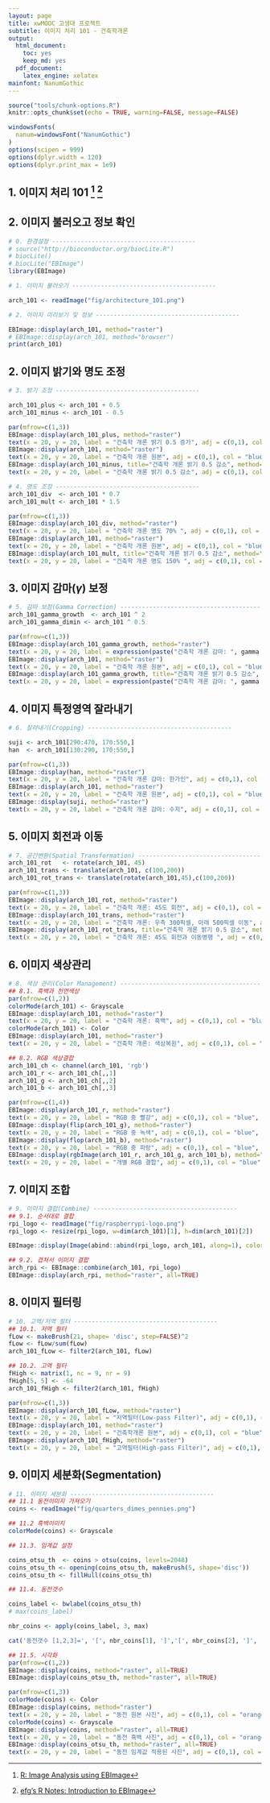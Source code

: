 ```yaml
---
layout: page
title: xwMOOC 고생대 프로젝트
subtitle: 이미지 처리 101 - 건축학개론
output:
  html_document: 
    toc: yes
    keep_md: yes
  pdf_document:
    latex_engine: xelatex
mainfont: NanumGothic
---
```


``` r
source("tools/chunk-options.R")
knitr::opts_chunk$set(echo = TRUE, warning=FALSE, message=FALSE)

windowsFonts(
  nanum=windowsFont("NanumGothic")
)
options(scipen = 999)
options(dplyr.width = 120)
options(dplyr.print_max = 1e9)
```

## 1. 이미지 처리 101 [^image-analysis-EBImage] [^introduction-to-EBImage]

[^image-analysis-EBImage]: [R: Image Analysis using EBImage](https://alstatr.blogspot.kr/2014/09/r-image-analysis-using-ebimage.html)

[^introduction-to-EBImage]: [efg’s R Notes: Introduction to EBImage](http://earlglynn.github.io/RNotes/package/EBImage/Intro-to-EBImage.html)


## 2. 이미지 불러오고 정보 확인

``` r
# 0. 환경설정 ---------------------------------------- 
# source("http://bioconductor.org/biocLite.R")
# biocLite()
# biocLite("EBImage")
library(EBImage)

# 1. 이미지 불러오기 ---------------------------------------- 

arch_101 <- readImage("fig/architecture_101.png")

# 2. 이미지 미리보기 및 정보 ---------------------------------------- 

EBImage::display(arch_101, method="raster")
# EBImage::display(arch_101, method="browser")
print(arch_101)
```

## 2. 이미지 밝기와 명도 조정 

``` r
# 3. 밝기 조정 ---------------------------------------- 

arch_101_plus <- arch_101 + 0.5
arch_101_minus <- arch_101 - 0.5

par(mfrow=c(1,3))
EBImage::display(arch_101_plus, method="raster")
text(x = 20, y = 20, label = "건축학 개론 밝기 0.5 증가", adj = c(0,1), col = "blue", cex = 1.5, family="nanum")
EBImage::display(arch_101, method="raster")
text(x = 20, y = 20, label = "건축학 개론 원본", adj = c(0,1), col = "blue", cex = 1.5, family="nanum")
EBImage::display(arch_101_minus, title="건축학 개론 밝기 0.5 감소", method="raster")
text(x = 20, y = 20, label = "건축학 개론 밝기 0.5 감소", adj = c(0,1), col = "blue", cex = 1.5, family="nanum")

# 4. 명도 조정 ---------------------------------------- 
arch_101_div  <- arch_101 * 0.7
arch_101_mult <- arch_101 * 1.5

par(mfrow=c(1,3))
EBImage::display(arch_101_div, method="raster")
text(x = 20, y = 20, label = "건축학 개론 명도 70% ", adj = c(0,1), col = "blue", cex = 1.5, family="nanum")
EBImage::display(arch_101, method="raster")
text(x = 20, y = 20, label = "건축학 개론 원본", adj = c(0,1), col = "blue", cex = 1.5, family="nanum")
EBImage::display(arch_101_mult, title="건축학 개론 밝기 0.5 감소", method="raster")
text(x = 20, y = 20, label = "건축학 개론 명도 150% ", adj = c(0,1), col = "blue", cex = 1.5, family="nanum")
```

## 3. 이미지 감마($\gamma$) 보정

``` r
# 5. 감마 보정(Gamma Correction) ---------------------------------------- 
arch_101_gamma_growth  <- arch_101 ^ 2
arch_101_gamma_dimin <- arch_101 ^ 0.5

par(mfrow=c(1,3))
EBImage::display(arch_101_gamma_growth, method="raster")
text(x = 20, y = 20, label = expression(paste("건축학 개론 감마: ", gamma ^2)), adj = c(0,1), col = "blue", cex = 1.5, family="nanum")
EBImage::display(arch_101, method="raster")
text(x = 20, y = 20, label = "건축학 개론 원본", adj = c(0,1), col = "blue", cex = 1.5, family="nanum")
EBImage::display(arch_101_gamma_growth, title="건축학 개론 밝기 0.5 감소", method="raster")
text(x = 20, y = 20, label = expression(paste("건축학 개론 감마: ", gamma ^0.5)), adj = c(0,1), col = "blue", cex = 1.5, family="nanum")
```

## 4. 이미지 특정영역 잘라내기

``` r
# 6. 잘라내기(Cropping) ---------------------------------------- 

suji <- arch_101[290:470, 170:550,]
han  <- arch_101[130:290, 170:550,]

par(mfrow=c(1,3))
EBImage::display(han, method="raster")
text(x = 20, y = 20, label = "건축학 개론 감마: 한가인", adj = c(0,1), col = "blue", cex = 1.5, family="nanum")
EBImage::display(arch_101, method="raster")
text(x = 20, y = 20, label = "건축학 개론 원본", adj = c(0,1), col = "blue", cex = 1.5, family="nanum")
EBImage::display(suji, method="raster")
text(x = 20, y = 20, label = "건축학 개론 감마: 수지", adj = c(0,1), col = "blue", cex = 1.5, family="nanum")
```

## 5. 이미지 회전과 이동

``` r
# 7. 공간변환(Spatial Transformation) ---------------------------------------- 
arch_101_rot   <- rotate(arch_101, 45)
arch_101_trans <- translate(arch_101, c(100,200))
arch_101_rot_trans <- translate(rotate(arch_101,45),c(100,200))

par(mfrow=c(1,3))
EBImage::display(arch_101_rot, method="raster")
text(x = 20, y = 20, label = "건축학 개론: 45도 회전", adj = c(0,1), col = "orange", cex = 1.5, family="nanum")
EBImage::display(arch_101_trans, method="raster")
text(x = 20, y = 20, label = "건축학 개론: 우측 300픽셀, 아래 500픽셀 이동", adj = c(0,1), col = "orange", cex = 1.5, family="nanum")
EBImage::display(arch_101_rot_trans, title="건축학 개론 밝기 0.5 감소", method="raster")
text(x = 20, y = 20, label = "건축학 개론: 45도 회전과 이동병행 ", adj = c(0,1), col = "orange", cex = 1.5, family="nanum")
```

## 6. 이미지 색상관리

``` r
# 8. 색상 관리(Color Management) ---------------------------------------- 
## 8.1. 흑백과 천연색상
par(mfrow=c(1,2))
colorMode(arch_101) <- Grayscale
EBImage::display(arch_101, method="raster")
text(x = 20, y = 20, label = "건축학 개론: 흑백", adj = c(0,1), col = "blue", cex = 1.5, family="nanum")
colorMode(arch_101) <- Color
EBImage::display(arch_101, method="raster")
text(x = 20, y = 20, label = "건축학 개론: 색상복원", adj = c(0,1), col = "blue", cex = 1.5, family="nanum")

## 8.2. RGB 색상결합
arch_101_ch <- channel(arch_101, 'rgb')
arch_101_r <- arch_101_ch[,,1]
arch_101_g <- arch_101_ch[,,2]
arch_101_b <- arch_101_ch[,,3]

par(mfrow=c(1,4))
EBImage::display(arch_101_r, method="raster")
text(x = 20, y = 20, label = "RGB 중 빨강", adj = c(0,1), col = "blue", cex = 1.5, family="nanum")
EBImage::display(flip(arch_101_g), method="raster")
text(x = 20, y = 20, label = "RGB 중 녹색", adj = c(0,1), col = "blue", cex = 1.5, family="nanum")
EBImage::display(flop(arch_101_b), method="raster")
text(x = 20, y = 20, label = "RGB 중 파랑", adj = c(0,1), col = "blue", cex = 1.5, family="nanum")
EBImage::display(rgbImage(arch_101_r, arch_101_g, arch_101_b), method="raster", all=TRUE)
text(x = 20, y = 20, label = "개별 RGB 결합", adj = c(0,1), col = "blue", cex = 1.5, family="nanum")
```

## 7. 이미지 조합

``` r
# 9. 이미지 결합(Combine) ---------------------------------------- 
## 9.1. 순서대로 결합
rpi_logo <- readImage("fig/raspberrypi-logo.png")
rpi_logo <- resize(rpi_logo, w=dim(arch_101)[1], h=dim(arch_101)[2])

EBImage::display(Image(abind::abind(rpi_logo, arch_101, along=1), colormode=Color), method="raster")

## 9.2. 겹쳐서 이미지 결합
arch_rpi <- EBImage::combine(arch_101, rpi_logo)
EBImage::display(arch_rpi, method="raster", all=TRUE)
```

## 8. 이미지 필터링

``` r
# 10. 고역/저역 필터 ---------------------------------------- 
## 10.1. 저역 필터
fLow <- makeBrush(21, shape= 'disc', step=FALSE)^2
fLow <- fLow/sum(fLow)
arch_101_fLow <- filter2(arch_101, fLow)

## 10.2. 고역 필터
fHigh <- matrix(1, nc = 9, nr = 9)
fHigh[5, 5] <- -64
arch_101_fHigh <- filter2(arch_101, fHigh)

par(mfrow=c(1,3))
EBImage::display(arch_101_fLow, method="raster")
text(x = 20, y = 20, label = "저역필터(Low-pass Filter)", adj = c(0,1), col = "blue", cex = 1.5, family="nanum")
EBImage::display(arch_101, method="raster")
text(x = 20, y = 20, label = "건축학개론 원본", adj = c(0,1), col = "blue", cex = 1.5, family="nanum")
EBImage::display(arch_101_fHigh, method="raster")
text(x = 20, y = 20, label = "고역필터(High-pass Filter)", adj = c(0,1), col = "blue", cex = 1.5, family="nanum")
```

## 9. 이미지 세분화(Segmentation)

``` r
# 11. 이미지 세분화 ---------------------------------------- 
## 11.1 동전이미지 가져오기
coins <- readImage("fig/quarters_dimes_pennies.png")

## 11.2 흑백이미지
colorMode(coins) <- Grayscale

## 11.3. 임계값 설정

coins_otsu_th  <- coins > otsu(coins, levels=2048)
coins_otsu_th <- opening(coins_otsu_th, makeBrush(5, shape='disc'))
coins_otsu_th <- fillHull(coins_otsu_th)

## 11.4. 동전갯수 

coins_label <- bwlabel(coins_otsu_th)
# max(coins_label)

nbr_coins <- apply(coins_label, 3, max)

cat('동전갯수 [1,2,3]=', '[', nbr_coins[1], ']','[', nbr_coins[2], ']', '[', nbr_coins[3], ']', "\n") 

## 11.5. 시각화 
par(mfrow=c(1,2))
EBImage::display(coins, method="raster", all=TRUE)
EBImage::display(coins_otsu_th, method="raster", all=TRUE)

par(mfrow=c(1,3))
colorMode(coins) <- Color
EBImage::display(coins, method="raster")
text(x = 20, y = 20, label = "동전 원본 사진", adj = c(0,1), col = "orange", cex = 1.5, family="nanum")
colorMode(coins) <- Grayscale
EBImage::display(coins, method="raster", all=TRUE)
text(x = 20, y = 20, label = "동전 흑백 사진", adj = c(0,1), col = "orange", cex = 1.5, family="nanum")
EBImage::display(coins_otsu_th, method="raster", all=TRUE)
text(x = 20, y = 20, label = "동전 임계값 적용된 사진", adj = c(0,1), col = "orange", cex = 1.5, family="nanum")
```



